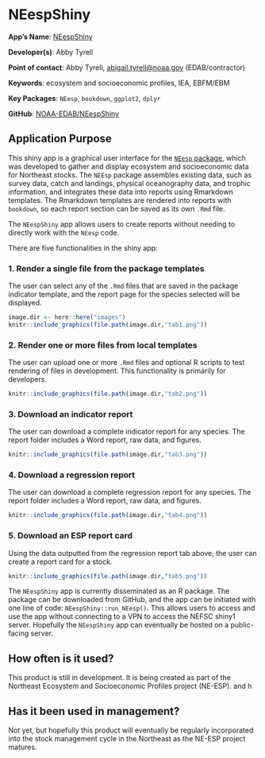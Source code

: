 # NEespShiny

**App's Name**: [NEespShiny](https://github.com/NOAA-EDAB/NEespShiny)

**Developer(s)**: Abby Tyrell
  
**Point of contact**: Abby Tyrell, <abigail.tyrell@noaa.gov> (EDAB/contractor)
  
**Keywords**: ecosystem and socioeconomic profiles, IEA, EBFM/EBM

**Key Packages**: `NEesp`, `bookdown`, `ggplot2`, `dplyr`

**GitHub**: [NOAA-EDAB/NEespShiny](https://github.com/NOAA-EDAB/NEespShiny)

## Application Purpose

This shiny app is a graphical user interface for the [`NEesp` package](https://noaa-edab.github.io/NEesp/), which was developed to gather and display ecosystem and socioeconomic data for Northeast stocks. The `NEEsp` package assembles existing data, such as survey data, catch and landings, physical oceanography data, and trophic information, and integrates these data into reports using Rmarkdown templates. The Rmarkdown templates are rendered into reports with `bookdown`, so each report section can be saved as its own `.Rmd` file. 

The `NEespShiny` app allows users to create reports without needing to directly work with the `NEesp` code. 

There are five functionalities in the shiny app:

### 1. Render a single file from the package templates

The user can select any of the `.Rmd` files that are saved in the package indicator template, and the report page for the species selected will be displayed.

```{r, echo=FALSE}
image.dir <- here::here("images")
knitr::include_graphics(file.path(image.dir,"tab1.png"))
```

### 2. Render one or more files from local templates

The user can upload one or more `.Rmd` files and optional R scripts to test rendering of files in development. This functionality is primarily for developers.

```{r, echo=FALSE}
knitr::include_graphics(file.path(image.dir,"tab2.png"))
```

### 3. Download an indicator report

The user can download a complete indicator report for any species. The report folder includes a Word report, raw data, and figures.

```{r, echo=FALSE}
knitr::include_graphics(file.path(image.dir,"tab3.png"))
```

### 4. Download a regression report

The user can download a complete regression report for any species. The report folder includes a Word report, raw data, and figures.

```{r, echo=FALSE}
knitr::include_graphics(file.path(image.dir,"tab4.png"))
```

### 5. Download an ESP report card

Using the data outputted from the regression report tab above, the user can create a report card for a stock.
```{r, echo=FALSE}
knitr::include_graphics(file.path(image.dir,"tab5.png"))
```

The `NEespShiny` app is currently disseminated as an R package. The package can be downloaded from GitHub, and the app can be initiated with one line of code: `NEespShiny::run_NEesp()`. This allows users to access and use the app without connecting to a VPN to access the NEFSC shiny1 server. Hopefully the `NEespShiny` app can eventually be hosted on a public-facing server.

## How often is it used? 

This product is still in development. It is being created as part of the Northeast Ecosystem and Socioeconomic Profiles project (NE-ESP). and h

## Has it been used in management?

Not yet, but hopefully this product will eventually be regularly incorporated into the stock management cycle in the Northeast as the NE-ESP project matures.
